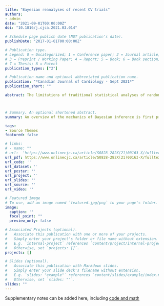 ```yaml
---
title: "Bayesian reanalyses of recent CV trials"
authors:
- admin
date: "2021-09-01T00:00:00Z"
doi: "10.1016/j.cjca.2021.03.014"

# Schedule page publish date (NOT publication's date).
publishDate: "2017-01-01T00:00:00Z"

# Publication type.
# Legend: 0 = Uncategorized; 1 = Conference paper; 2 = Journal article;
# 3 = Preprint / Working Paper; 4 = Report; 5 = Book; 6 = Book section;
# 7 = Thesis; 8 = Patent
publication_types: ["2"]

# Publication name and optional abbreviated publication name.
publication: "*Canadian Journal of Cardiology - Sept 2021*"
publication_short: ""

abstract: The limitations of traditional statistical analyses of randomised clinical trials that follow the frequentist inference paradigm have been increasingly noted. This article discusses the Bayesian approach to statistical inference in randomised clinical trials, demonstrating its functioning, utility, and limitations through an examination of current cardiovascular examples. A simplified overview of the mechanics of Bayesian inference and a glossary of the Bayesian terminology is first provided. The duality of the Bayesian approach, providing both an evidential calculus based on the likelihood ratio and a belief calculus that incorporates our prior beliefs with the current data, is presented. Specific cardiovascular trials are reanalysed with Bayesian methods. It is claimed that the Bayesian approach, by providing an enhanced ability to appreciate and model uncertainty, leads to an enriched understanding of the strength and quantification of the evidence, of the distinction between statistical and clinical significance, of the within- and between-trial variability, of subgroup analyses, of the utility of informative priors, and of our ability to synthesise and update our knowledge base. Ultimately, it is argued that the Bayesian approach is more intuitive and transparent, permits enhanced data analysis and interpretation, and may lead to improved decision making not only by trialists but also by practicing clinicians, guideline writers, and even expert regulatory advisory consultants.



# Summary. An optional shortened abstract.
summary: An overview of the mechanics of Bayesian inference is first presented, followed by a re-analysis of several landmark cardiovascular trials that highlight the advantages of this approach. 

tags:
- Source Themes
featured: false

# links:
# - name: ""
# url:  'https://www.onlinecjc.ca/article/S0828-282X(21)00163-X/fulltext'
url_pdf: https://www.onlinecjc.ca/article/S0828-282X(21)00163-X/fulltext
url_code: ''
url_dataset: ''
url_poster: ''
url_project: ''
url_slides: ''
url_source: ''
url_video: ''

# Featured image
# To use, add an image named `featured.jpg/png` to your page's folder. 
image:
  caption: ''
  focal_point: ""
  preview_only: false

# Associated Projects (optional).
#   Associate this publication with one or more of your projects.
#   Simply enter your project's folder or file name without extension.
#   E.g. `internal-project` references `content/project/internal-project/index.md`.
#   Otherwise, set `projects: []`.
projects: []

# Slides (optional).
#   Associate this publication with Markdown slides.
#   Simply enter your slide deck's filename without extension.
#   E.g. `slides: "example"` references `content/slides/example/index.md`.
#   Otherwise, set `slides: ""`.
slides: ""
---
```



Supplementary notes can be added here, including [code and math](https://github.com/brophyj/cjc_bayes)
